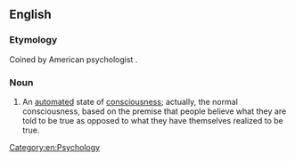 ==English==

===Etymology===
Coined by American psychologist {{w|Charles Tart|Charles T. Tart}}.

===Noun===
{{en-noun}}

# An [[automated]] state of [[consciousness]]; actually, the normal consciousness, based on the premise that people believe what they are told to be true as opposed to what they have themselves realized to be true.

[[Category:en:Psychology]]